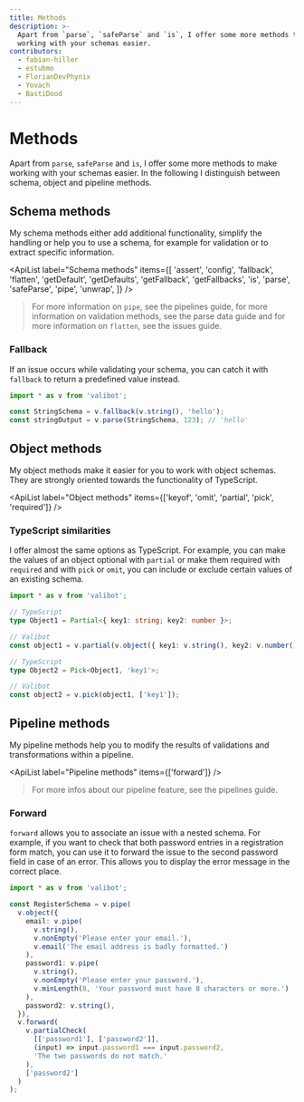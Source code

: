 ```yaml
---
title: Methods
description: >-
  Apart from `parse`, `safeParse` and `is`, I offer some more methods to make
  working with your schemas easier.
contributors:
  - fabian-hiller
  - estubmo
  - FlorianDevPhynix
  - Yovach
  - BastiDood
---
```



# Methods

Apart from <Link href="/api/parse/">`parse`</Link>, <Link href="/api/safeParse/">`safeParse`</Link> and <Link href="/api/is/">`is`</Link>, I offer some more methods to make working with your schemas easier. In the following I distinguish between schema, object and pipeline methods.

## Schema methods

My schema methods either add additional functionality, simplify the handling or help you to use a schema, for example for validation or to extract specific information.

<ApiList
  label="Schema methods"
  items={[
    'assert',
    'config',
    'fallback',
    'flatten',
    'getDefault',
    'getDefaults',
    'getFallback',
    'getFallbacks',
    'is',
    'parse',
    'safeParse',
    'pipe',
    'unwrap',
  ]}
/>

> For more information on <Link href="/api/pipe/">`pipe`</Link>, see the <Link href="/guides/pipelines/">pipelines</Link> guide, for more information on validation methods, see the <Link href="/guides/parse-data/">parse data</Link> guide and for more information on <Link href="/api/flatten/">`flatten`</Link>, see the <Link href="/guides/issues/#formatting">issues</Link> guide.

### Fallback

If an issue occurs while validating your schema, you can catch it with <Link href="/api/fallback/">`fallback`</Link> to return a predefined value instead.

```ts
import * as v from 'valibot';

const StringSchema = v.fallback(v.string(), 'hello');
const stringOutput = v.parse(StringSchema, 123); // 'hello'
```

## Object methods

My object methods make it easier for you to work with object schemas. They are strongly oriented towards the functionality of TypeScript.

<ApiList
  label="Object methods"
  items={['keyof', 'omit', 'partial', 'pick', 'required']}
/>

### TypeScript similarities

I offer almost the same options as TypeScript. For example, you can make the values of an object optional with <Link href="/api/partial/">`partial`</Link> or make them required with <Link href="/api/required/">`required`</Link> and with <Link href="/api/pick/">`pick`</Link> or <Link href="/api/omit/">`omit`</Link>, you can include or exclude certain values of an existing schema.

```ts
import * as v from 'valibot';

// TypeScript
type Object1 = Partial<{ key1: string; key2: number }>;

// Valibot
const object1 = v.partial(v.object({ key1: v.string(), key2: v.number() }));

// TypeScript
type Object2 = Pick<Object1, 'key1'>;

// Valibot
const object2 = v.pick(object1, ['key1']);
```

## Pipeline methods

My pipeline methods help you to modify the results of validations and transformations within a pipeline.

<ApiList label="Pipeline methods" items={['forward']} />

> For more infos about our pipeline feature, see the <Link href="/guides/pipelines/">pipelines</Link> guide.

### Forward

‎<Link href="/api/forward/">`forward`</Link> allows you to associate an issue with a nested schema. For example, if you want to check that both password entries in a registration form match, you can use it to forward the issue to the second password field in case of an error. This allows you to display the error message in the correct place.

```ts
import * as v from 'valibot';

const RegisterSchema = v.pipe(
  v.object({
    email: v.pipe(
      v.string(),
      v.nonEmpty('Please enter your email.'),
      v.email('The email address is badly formatted.')
    ),
    password1: v.pipe(
      v.string(),
      v.nonEmpty('Please enter your password.'),
      v.minLength(8, 'Your password must have 8 characters or more.')
    ),
    password2: v.string(),
  }),
  v.forward(
    v.partialCheck(
      [['password1'], ['password2']],
      (input) => input.password1 === input.password2,
      'The two passwords do not match.'
    ),
    ['password2']
  )
);
```

